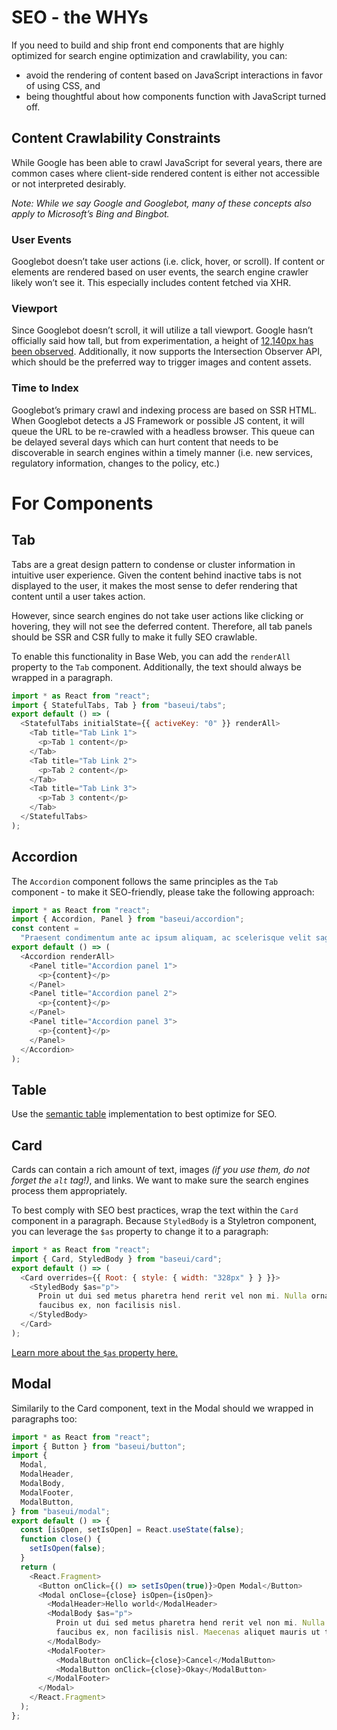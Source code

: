 <!--
Copyright (c) Uber Technologies, Inc.

This source code is licensed under the MIT license found in the
LICENSE file in the root directory of this source tree.
-->



# SEO - the WHYs

If you need to build and ship front end components that are highly optimized for search engine optimization and crawlability, you can:

- avoid the rendering of content based on JavaScript interactions in favor of using CSS, and
- being thoughtful about how components function with JavaScript turned off.

## Content Crawlability Constraints

While Google has been able to crawl JavaScript for several years, there are common cases where client-side rendered content is either not accessible or not interpreted desirably.

_Note: While we say Google and Googlebot, many of these concepts also apply to Microsoft’s Bing and Bingbot._

### User Events

Googlebot doesn’t take user actions (i.e. click, hover, or scroll). If content or elements are rendered based on user events, the search engine crawler likely won’t see it. This especially includes content fetched via XHR.

### Viewport

Since Googlebot doesn’t scroll, it will utilize a tall viewport. Google hasn’t officially said how tall, but from experimentation, a height of [12,140px has been observed](https://www.seroundtable.com/googlebot-taller-pixels-25098.html). Additionally, it now supports the Intersection Observer API, which should be the preferred way to trigger images and content assets.

### Time to Index

Googlebot’s primary crawl and indexing process are based on SSR HTML. When Googlebot detects a JS Framework or possible JS content, it will queue the URL to be re-crawled with a headless browser. This queue can be delayed several days which can hurt content that needs to be discoverable in search engines within a timely manner (i.e. new services, regulatory information, changes to the policy, etc.)

# For Components

## Tab

Tabs are a great design pattern to condense or cluster information in intuitive user experience. Given the content behind inactive tabs is not displayed to the user, it makes the most sense to defer rendering that content until a user takes action.

However, since search engines do not take user actions like clicking or hovering, they will not see the deferred content. Therefore, all tab panels should be SSR and CSR fully to make it fully SEO crawlable.

To enable this functionality in Base Web, you can add the `renderAll` property to the `Tab` component. Additionally, the text should always be wrapped in a paragraph.

```js
import * as React from "react";
import { StatefulTabs, Tab } from "baseui/tabs";
export default () => (
  <StatefulTabs initialState={{ activeKey: "0" }} renderAll>
    <Tab title="Tab Link 1">
      <p>Tab 1 content</p>
    </Tab>
    <Tab title="Tab Link 2">
      <p>Tab 2 content</p>
    </Tab>
    <Tab title="Tab Link 3">
      <p>Tab 3 content</p>
    </Tab>
  </StatefulTabs>
);
```

## Accordion

The `Accordion` component follows the same principles as the `Tab` component - to make it SEO-friendly, please take the following approach:

```js
import * as React from "react";
import { Accordion, Panel } from "baseui/accordion";
const content =
  "Praesent condimentum ante ac ipsum aliquam, ac scelerisque velit sagittis. Ut sit amet libero scelerisque, accumsan ante vitae, hendrerit tellus. Nullam metus est, vehicula a aliquet id, lobortis in mauris.";
export default () => (
  <Accordion renderAll>
    <Panel title="Accordion panel 1">
      <p>{content}</p>
    </Panel>
    <Panel title="Accordion panel 2">
      <p>{content}</p>
    </Panel>
    <Panel title="Accordion panel 3">
      <p>{content}</p>
    </Panel>
  </Accordion>
);
```

## Table

Use the [semantic table](/components/table-semantic/) implementation to best optimize for SEO.

## Card

Cards can contain a rich amount of text, images _(if you use them, do not forget the `alt` tag!)_, and links. We want to make sure the search engines process them appropriately.

To best comply with SEO best practices, wrap the text within the `Card` component in a paragraph. Because `StyledBody` is a Styletron component, you can leverage the `$as` property to change it to a paragraph:

```js
import * as React from "react";
import { Card, StyledBody } from "baseui/card";
export default () => (
  <Card overrides={{ Root: { style: { width: "328px" } } }}>
    <StyledBody $as="p">
      Proin ut dui sed metus pharetra hend rerit vel non mi. Nulla ornare
      faucibus ex, non facilisis nisl.
    </StyledBody>
  </Card>
);
```

[Learn more about the `$as` property here.](https://www.styletron.org/react/#as-prop)

## Modal

Similarily to the Card component, text in the Modal should we wrapped in paragraphs too:

```js
import * as React from "react";
import { Button } from "baseui/button";
import {
  Modal,
  ModalHeader,
  ModalBody,
  ModalFooter,
  ModalButton,
} from "baseui/modal";
export default () => {
  const [isOpen, setIsOpen] = React.useState(false);
  function close() {
    setIsOpen(false);
  }
  return (
    <React.Fragment>
      <Button onClick={() => setIsOpen(true)}>Open Modal</Button>
      <Modal onClose={close} isOpen={isOpen}>
        <ModalHeader>Hello world</ModalHeader>
        <ModalBody $as="p">
          Proin ut dui sed metus pharetra hend rerit vel non mi. Nulla ornare
          faucibus ex, non facilisis nisl. Maecenas aliquet mauris ut tempus.
        </ModalBody>
        <ModalFooter>
          <ModalButton onClick={close}>Cancel</ModalButton>
          <ModalButton onClick={close}>Okay</ModalButton>
        </ModalFooter>
      </Modal>
    </React.Fragment>
  );
};
```
